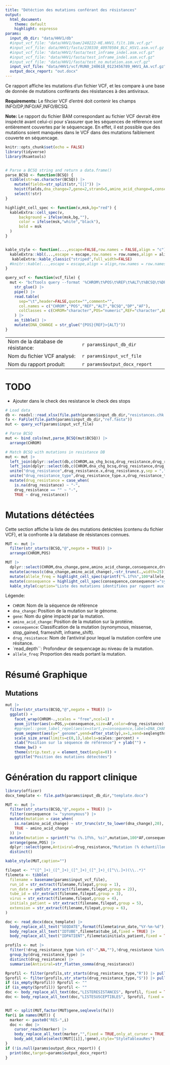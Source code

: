 ```yaml
---
title: "Détéction des mutations conférant des résistances"
output:
  html_document: 
    theme: default
    highlight: espresso
params:
  input_db_dir: "data/HHV1/db"
  #input_vcf_file: "data/HHV1/bam/240222-HE.HHV1.filt.10k.vcf.gz"
  #input_vcf_file: data/HHV1/fasta/230330_40970504_BLC_HSV1.asm.vcf.gz
  #input_vcf_file: "data/HHV1/fasta/test_inframe_indel.asm.vcf.gz"
  #input_vcf_file: "data/HHV1/fasta/test_inframe_indel.asm.vcf.gz"
  #input_vcf_file: "data/HHV1/fasta/test_no_mutation.asm.vcf.gz"
  input_vcf_file: "data/HHV1/vcf/RUN0_240618_0123456789_HHV1_AA.vcf.gz"
  output_docx_report: "out.docx"
---
```




Ce rapport affiche les mutations d'un fichier VCF, et les compare à une base de 
donnée de mutations conférants des résistances à des antiviraux.

**Requirements:** Le fihcier VCF d'entré doit contenir les champs INFO/DP,INFO/AF,INFO/BCSQ.

**Note:** Le rapport du fichier BAM correspondant au fichier VCF devrait être inspécté avant celui-ci pour s'assurer que les séquences de référence sont entièrement couvertes par le séquencage. En effet, il est possible que des mutations soient manquées dans le VCF dans des mutations faiblement couverte en séquencage.

 
```r
knitr::opts_chunk$set(echo = FALSE)
library(tidyverse)
library(Rsamtools)


# Parse a BCSQ string and return a data.frame()
parse_BCSQ <- function(BCSQ) {
  tibble(str=as.character(BCSQ)) |>
    mutate(fields=str_split(str,"[|]")) |>
    hoist(fields,dna_change=7,gene=2,strand=5,amino_acid_change=6,consequence=1,transcript=3,biotype=4,.ptype = character()) |>
    select(!str)
}

highlight_cell_spec <- function(v,msk,bg="red") {
  kableExtra::cell_spec(v,
      background = ifelse(msk,bg,""),
      color = ifelse(msk,"white","black"),
      bold = msk
  )
}


kable_style <- function(...,escape=FALSE,row.names = FALSE,align = "c") {
  kableExtra::kbl(...,escape = escape,row.names = row.names,align = align) |>
   kableExtra::kable_classic("striped",full_width=FALSE)
  #knitr::kable(...,escape = escape,align = align,row.names = row.names)
}

query_vcf <- function(vcf_file) {
  mut <- "bcftools query --format '%CHROM\t%POS\t%REF\t%ALT\t%BCSQ\t%DP\t%AF\n' '{vcf_file}'" |>
    str_glue() |>
    pipe() |>
    read.table(
      sep="\t",header=FALSE,quote="",comment="",
      col.names = c("CHROM","POS","REF","ALT","BCSQ","DP","AF"),
      colClasses = c(CHROM="character",POS="numeric",REF="character",ALT="character",BCSQ="character",DP="numeric",AF="numeric")
    ) |>
    as_tibble() |>
    mutate(DNA_CHANGE = str_glue("{POS}{REF}>{ALT}"))
}
```

|                                   |                                         |
|-----------------------------------|-----------------------------------------|
| Nom de la database de résistance: | ``r params$input_db_dir``               |
| Nom du fichier VCF analysé:       | ``r params$input_vcf_file``             |
| Nom du rapport produit:           | ``r params$output_docx_report``         |

# TODO

 - Ajouter dans le check des resistance le check des stops

```r
# Load data
db <- readxl::read_xlsx(file.path(params$input_db_dir,"resistances.chk.xlsx"))
fa <- FaFile(file.path(params$input_db_dir,"ref.fasta"))
mut <- query_vcf(params$input_vcf_file)

# Parse BCSQ
mut <- bind_cols(mut,parse_BCSQ(mut$BCSQ)) |>
  arrange(CHROM)

# Match BCSQ with mutations in resistance DB
mut <- mut |>
  left_join(dplyr::select(db,c(CHROM,aa_chg_bcsq,drug_resistance,drug_resistance_type)),by=c("CHROM","amino_acid_change"="aa_chg_bcsq")) |>
  left_join(dplyr::select(db,c(CHROM,dna_chg_bcsq,drug_resistance,drug_resistance_type)),by=c("CHROM","dna_change"="dna_chg_bcsq")) |>
  unite("drug_resistance",drug_resistance.x,drug_resistance.y,sep = ",",na.rm = TRUE) |>
  unite("drug_resistance_type",drug_resistance_type.x,drug_resistance_type.y,sep = ",",na.rm = TRUE) |>
  mutate(drug_resistance = case_when(
    is.na(drug_resistance) ~ "-",
    drug_resistance == "" ~ "-",
    TRUE ~ drug_resistance))
```










# Mutations détéctées

Cette section affiche la liste de des mutations detéctées (contenu du fichier VCF),
et la confronte à la database de résistances connues.

```r
MUT <- mut |> 
  filter(str_starts(BCSQ,"@",negate = TRUE)) |>
  arrange(CHROM,POS)

MUT |>
  dplyr::select(CHROM,dna_change,gene,amino_acid_change,consequence,drug_resistance,drug_resistance_type,read_depth=DP,allele_freq=AF) |>
  mutate(across(c(dna_change,amino_acid_change),~str_trunc(.,width=25))) |>
  mutate(allele_freq = highlight_cell_spec(sprintf("%.1f%%",100*allele_freq),allele_freq<0.5,bg="#2E8B57")) |>
  mutate(consequence = highlight_cell_spec(consequence,consequence!="synonymous")) |>
  kable_style(caption="Liste des mutations identifiées par rapport aux références")
```

Légende:

 - `CHROM`: Nom de la séquence de référence
 - `dna_change`: Position de la mutation sur le génome.
 - `gene`: Nom du gène impacté par la mutation.
 - `amino_acid_change`: Position de la mutation sur la protéine.
 - `consequence`: Classification de la mutation (synonymous, missense, stop_gained, frameshift, inframe_shift).
 - `drug_resistance`: Nom de l'antiviral pour lequel la mutation confére une résitance.
 - `read_depth``: Profondeur de sequencage au niveau de la mutation.
 - `allele_freq`: Proportion des reads portant la mutation.


# Résumé Graphique {.tabset}

## Mutations

```r
mut |>
  filter(str_starts(BCSQ,"@",negate = TRUE)) |>
  ggplot() + 
    facet_wrap(CHROM~.,scales = "free",ncol=1) +
    geom_jitter(aes(x=POS,y=consequence,size=AF,color=drug_resistance),alpha=0.5,width = 0,height=0.3) +
    #ggrepel::geom_label_repel(aes(x=start,y=consequence,label=DNA_CHANGE),size=2) +
    geom_segment(aes(y="_genome",yend=after_stat(y),x=1,xend=seqlengths),data=as.data.frame(seqinfo(fa)) |> rownames_to_column("CHROM")) +
    scale_size_area(limits=c(0,1),labels=scales::percent) + 
    xlab("Position sur la séquence de référence") + ylab("") +
    theme_bw() +
    theme(strip.text.y = element_text(angle=0)) +
    ggtitle("Position des mutations détectées")
```





# Génération du rapport clinique

```r
library(officer)
docx_template <- file.path(params$input_db_dir,"template.docx")

MUT <- mut |> 
  filter(str_starts(BCSQ,"@",negate = TRUE)) |>
  filter(consequence != "synonymous") |>
  mutate(mutation = case_when(
    is.na(amino_acid_change) ~ str_trunc(str_to_lower(dna_change),20),
    TRUE ~ amino_acid_change
  )) |>
  mutate(mutation = sprintf("%s (%.1f%%, %s)",mutation,100*AF,consequence)) |>
  arrange(gene,POS) |>
  dplyr::select(gene,Antiviral=drug_resistance,"Mutation (% échantillon portant la mutation)"=mutation,"Type de mutation"=drug_resistance_type) |>
  distinct()

kable_style(MUT,caption="")
```


```r
filepat <- "^([^_]+)_([^_]+)_([^_]+)_([^_]+)_([^\\.]+)(\\..*)"
filemeta <- tibble(
  filename = basename(params$input_vcf_file),
  run_id = str_extract(filename,filepat,group = 1),
  run_date = ymd(str_extract(filename,filepat,group = 2)),
  tube_id = str_extract(filename,filepat,group = 3),
  virus = str_extract(filename,filepat,group = 4),
  initials_patient = str_extract(filename,filepat,group = 5),
  extension = str_extract(filename,filepat,group = 6),
)

doc <- read_docx(docx_template) |>
  body_replace_all_text("SEQDATE",format(filemeta$run_date,"%Y-%m-%d"),fixed = TRUE) |>
  body_replace_all_text("IDTUBE",filemeta$tube_id,fixed = TRUE) |>
  body_replace_all_text("IDPATIENT",filemeta$initials_patient,fixed = TRUE)

profils <- mut |> 
  filter(!drug_resistance_type %in% c("-",NA,""),!drug_resistance %in% c("-",NA,"")) |> 
  group_by(drug_resistance_type) |> 
  distinct(drug_resistance) |>
  summarise(Antiviral=str_flatten_comma(drug_resistance))

Rprofil <- filter(profils,str_starts(drug_resistance_type,"R")) |> pull()
Sprofil <- filter(profils,str_starts(drug_resistance_type,"S")) |> pull()
if (is_empty(Rprofil)) Rprofil <- ""
if (is_empty(Sprofil)) Sprofil <- ""
doc <- body_replace_all_text(doc,"LISTERESISTANCES", Rprofil, fixed = TRUE)
doc <- body_replace_all_text(doc,"LISTESUSCEPTIBLES", Sprofil, fixed = TRUE) 


MUT <- split(MUT,factor(MUT$gene,seqlevels(fa)))
for(i in names(MUT)) {
  marker <- paste0("RES-",i)
  doc <- doc |>
    cursor_reach(marker) |>
    body_replace_all_text(marker,"",fixed = TRUE,only_at_cursor = TRUE) |>
    body_add_table(select(MUT[[i]],!gene),style="StyleTableauRes")
}
if (!is.null(params$output_docx_report)) {
  print(doc,target=params$output_docx_report)
}
```

